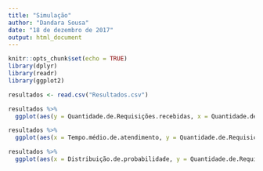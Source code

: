 ```yaml
---
title: "Simulação"
author: "Dandara Sousa"
date: "18 de dezembro de 2017"
output: html_document
---
```


```r
knitr::opts_chunk$set(echo = TRUE)
library(dplyr)
library(readr)
library(ggplot2)

resultados <- read.csv("Resultados.csv")

```


```r
resultados %>%
  ggplot(aes(y = Quantidade.de.Requisições.recebidas, x = Quantidade.de.Requisições.atendidas, colour = Distribuição.de.probabilidade)) + geom_point() + labs(title = "Relação entre requisições atendidas e recebidas", x = "Quantidade de requisições atendidas", y = "Quantidade de requisições recebidas", colour = "Distribuição de probabilidade")
```
```r
resultados %>%
  ggplot(aes(x = Tempo.médio.de.atendimento, y = Quantidade.de.Requisições.atendidas, colour = Distribuição.de.probabilidade)) + geom_line() + labs(title = "Relação entre requisições atendidas e tempo de atendimento", x = "Tempo médio de atendimento", y = "Quantidade de requisições recebidas", colour = "Distribuição de probabilidade")
```

```r
resultados %>%
  ggplot(aes(x = Distribuição.de.probabilidade, y = Quantidade.de.Requisições.recebidas )) + geom_boxplot()+ geom_point(size = .5) + labs(title = "Distribuição das requisições recebidas por distribuição de probabilidade", x = "Distribuição de probbabilidade", y = "Quantidade de requisições recebidas")
```

